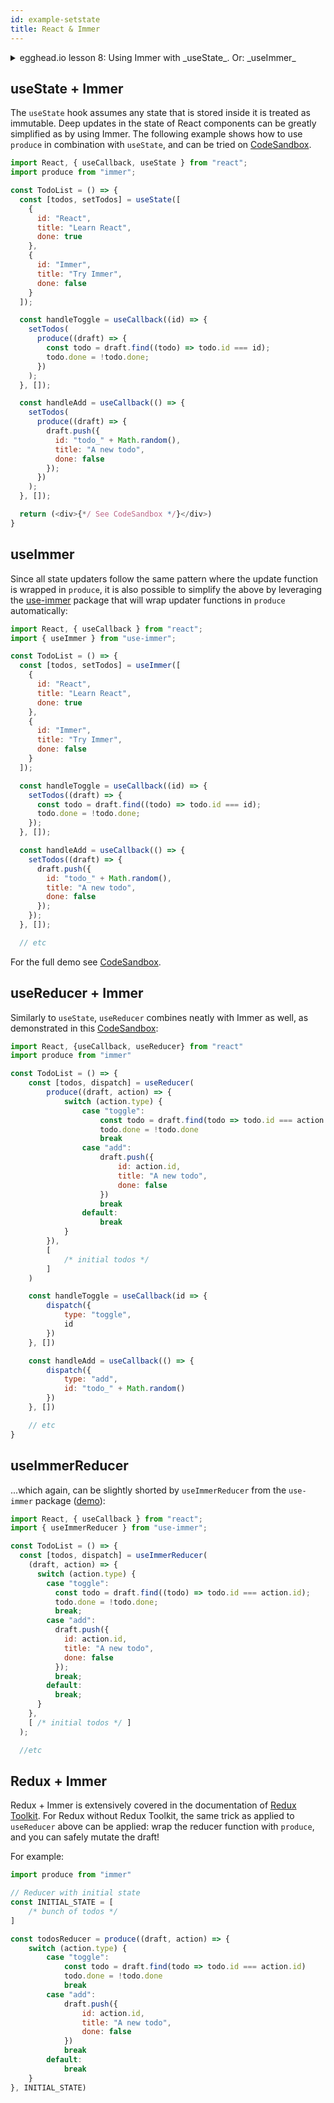 ```yaml
---
id: example-setstate
title: React & Immer
---
```


<center>
	<div
		data-ea-publisher="immerjs"
		data-ea-type="image"
		className="horizontal bordered"
	></div>
</center>
<details>
	<summary className="egghead-summary">
		egghead.io lesson 8: Using Immer with _useState_. Or: _useImmer_
	</summary>
	<br />
	<div>
		<iframe
			width="760"
			height="427"
			scrolling="no"
			src="https://egghead.io/lessons/react-immutable-update-state-inside-react-components-with-useimmer/embed"
		></iframe>
	</div>
	<a
		className="egghead-link"
		href="https://egghead.io/lessons/react-immutable-update-state-inside-react-components-with-useimmer"
	>
		Hosted on egghead.io
	</a>
</details>

## useState + Immer

The `useState` hook assumes any state that is stored inside it is treated as immutable. Deep updates in the state of React components can be greatly simplified as by using Immer. The following example shows how to use `produce` in combination with `useState`, and can be tried on [CodeSandbox](https://codesandbox.io/s/immer-usestate-ujkgg?file=/src/index.js).

```javascript
import React, { useCallback, useState } from "react";
import produce from "immer";

const TodoList = () => {
  const [todos, setTodos] = useState([
    {
      id: "React",
      title: "Learn React",
      done: true
    },
    {
      id: "Immer",
      title: "Try Immer",
      done: false
    }
  ]);

  const handleToggle = useCallback((id) => {
    setTodos(
      produce((draft) => {
        const todo = draft.find((todo) => todo.id === id);
        todo.done = !todo.done;
      })
    );
  }, []);

  const handleAdd = useCallback(() => {
    setTodos(
      produce((draft) => {
        draft.push({
          id: "todo_" + Math.random(),
          title: "A new todo",
          done: false
        });
      })
    );
  }, []);

  return (<div>{*/ See CodeSandbox */}</div>)
}
```

## useImmer

Since all state updaters follow the same pattern where the update function is wrapped in `produce`, it is also possible to simplify the above by leveraging the [use-immer](https://www.npmjs.com/package/use-immer) package that will wrap updater functions in `produce` automatically:

```javascript
import React, { useCallback } from "react";
import { useImmer } from "use-immer";

const TodoList = () => {
  const [todos, setTodos] = useImmer([
    {
      id: "React",
      title: "Learn React",
      done: true
    },
    {
      id: "Immer",
      title: "Try Immer",
      done: false
    }
  ]);

  const handleToggle = useCallback((id) => {
    setTodos((draft) => {
      const todo = draft.find((todo) => todo.id === id);
      todo.done = !todo.done;
    });
  }, []);

  const handleAdd = useCallback(() => {
    setTodos((draft) => {
      draft.push({
        id: "todo_" + Math.random(),
        title: "A new todo",
        done: false
      });
    });
  }, []);

  // etc
```

For the full demo see [CodeSandbox](https://codesandbox.io/s/use-immer-bvd5v?file=/src/index.js).

## useReducer + Immer

Similarly to `useState`, `useReducer` combines neatly with Immer as well, as demonstrated in this [CodeSandbox](https://codesandbox.io/s/immer-usereducer-bqpzn?file=/src/index.js:0-1018):

```javascript
import React, {useCallback, useReducer} from "react"
import produce from "immer"

const TodoList = () => {
	const [todos, dispatch] = useReducer(
		produce((draft, action) => {
			switch (action.type) {
				case "toggle":
					const todo = draft.find(todo => todo.id === action.id)
					todo.done = !todo.done
					break
				case "add":
					draft.push({
						id: action.id,
						title: "A new todo",
						done: false
					})
					break
				default:
					break
			}
		}),
		[
			/* initial todos */
		]
	)

	const handleToggle = useCallback(id => {
		dispatch({
			type: "toggle",
			id
		})
	}, [])

	const handleAdd = useCallback(() => {
		dispatch({
			type: "add",
			id: "todo_" + Math.random()
		})
	}, [])

	// etc
}
```

## useImmerReducer

...which again, can be slightly shorted by `useImmerReducer` from the `use-immer` package ([demo](https://codesandbox.io/s/useimmerreducer-sycpb?file=/src/index.js)):

```javascript
import React, { useCallback } from "react";
import { useImmerReducer } from "use-immer";

const TodoList = () => {
  const [todos, dispatch] = useImmerReducer(
    (draft, action) => {
      switch (action.type) {
        case "toggle":
          const todo = draft.find((todo) => todo.id === action.id);
          todo.done = !todo.done;
          break;
        case "add":
          draft.push({
            id: action.id,
            title: "A new todo",
            done: false
          });
          break;
        default:
          break;
      }
    },
    [ /* initial todos */ ]
  );

  //etc

```

## Redux + Immer

Redux + Immer is extensively covered in the documentation of [Redux Toolkit](https://redux-toolkit.js.org/usage/immer-reducers). For Redux without Redux Toolkit, the same trick as applied to `useReducer` above can be applied: wrap the reducer function with `produce`, and you can safely mutate the draft!

For example:

```javascript
import produce from "immer"

// Reducer with initial state
const INITIAL_STATE = [
	/* bunch of todos */
]

const todosReducer = produce((draft, action) => {
	switch (action.type) {
		case "toggle":
			const todo = draft.find(todo => todo.id === action.id)
			todo.done = !todo.done
			break
		case "add":
			draft.push({
				id: action.id,
				title: "A new todo",
				done: false
			})
			break
		default:
			break
	}
}, INITIAL_STATE)
```
